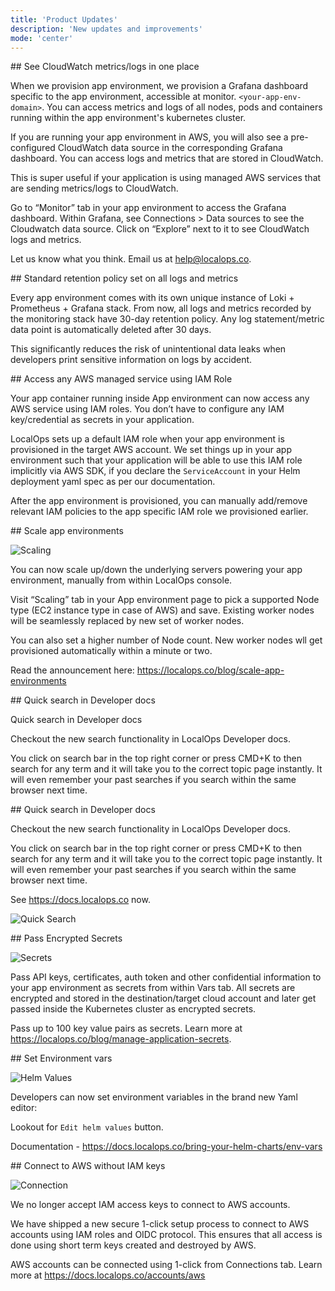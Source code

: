 ```yaml
---
title: 'Product Updates'
description: 'New updates and improvements'
mode: 'center'
---
```


<Update label="Jan 27th, 2025">
## See CloudWatch metrics/logs in one place

When we provision app environment, we provision a Grafana dashboard specific to the app environment, accessible at
monitor. `<your-app-env-domain>`. You can access metrics and logs of all nodes, pods and containers running within the
app environment's kubernetes cluster.

If you are running your app environment in AWS, you will also see a pre-configured CloudWatch data source in the
corresponding Grafana dashboard. You can access logs and metrics that are stored in CloudWatch.

This is super useful if your application is using managed AWS services that are sending metrics/logs to CloudWatch.

Go to “Monitor” tab in your app environment to access the Grafana dashboard. Within Grafana, see Connections > Data
sources to see the Cloudwatch data source. Click on “Explore” next to it to see CloudWatch logs and metrics.

Let us know what you think. Email us at help@localops.co.

</Update>

<Update label="January 24th, 2025">
## Standard retention policy set on all logs and metrics

Every app environment comes with its own unique instance of Loki + Prometheus + Grafana stack. From now, all logs and
metrics recorded by the monitoring stack have 30-day retention policy. Any log statement/metric data point is
automatically deleted after 30 days.

This significantly reduces the risk of unintentional data leaks when developers print sensitive information on logs by
accident.

</Update>

<Update label="January 23rd, 2025">
## Access any AWS managed service using IAM Role

Your app container running inside App environment can now access any AWS service using IAM roles. You don’t have to
configure any IAM key/credential as secrets in your application.

LocalOps sets up a default IAM role when your app environment is provisioned in the target AWS account. We set things up
in your app environment such that your application will be able to use this IAM role implicitly via AWS SDK, if you
declare the `ServiceAccount` in your Helm deployment yaml spec as per our documentation.

After the app environment is provisioned, you can manually add/remove relevant IAM policies to the app specific IAM role
we provisioned earlier.

</Update>

<Update label="January 14th, 2025">
## Scale app environments

![Scaling](./images/changelog/scaling-jan-14-25.png)

You can now scale up/down the underlying servers powering your app environment, manually from within LocalOps console.

Visit “Scaling” tab in your App environment page to pick a supported Node type (EC2 instance type in case of AWS) and
save. Existing worker nodes will be seamlessly replaced by new set of worker nodes.

You can also set a higher number of Node count. New worker nodes wll get provisioned automatically within a minute or
two.

Read the announcement here: https://localops.co/blog/scale-app-environments

</Update>

<Update label="December 17th, 2024">
## Quick search in Developer docs

Quick search in Developer docs

Checkout the new search functionality in LocalOps Developer docs.

You click on search bar in the top right corner or press CMD+K to then search for any term and it will take you to the
correct topic page instantly. It will even remember your past searches if you search within the same browser next time.

</Update>

<Update label="December 17th, 2024">
## Quick search in Developer docs

Checkout the new search functionality in LocalOps Developer docs.

You click on search bar in the top right corner or press CMD+K to then search for any term and it will take you to the
correct topic page instantly. It will even remember your past searches if you search within the same browser next time.

See https://docs.localops.co now.

![Quick Search](./images/changelog/quick-search-dec-17-24.gif)

</Update>

<Update label="December 2nd, 2024">
## Pass Encrypted Secrets

![Secrets](./images/changelog/secrets-dec-2-24.png)

Pass API keys, certificates, auth token and other confidential information to your app environment as secrets from
within Vars tab. All secrets are encrypted and stored in the destination/target cloud account and later get passed
inside the Kubernetes cluster as encrypted secrets.

Pass up to 100 key value pairs as secrets. Learn more at https://localops.co/blog/manage-application-secrets.

</Update>

<Update label="October 22nd, 2024">
## Set Environment vars

![Helm Values](./images/changelog/helm-values-oct-22-24.png)

Developers can now set environment variables in the brand new Yaml editor:

Lookout for `Edit helm values` button.

Documentation - https://docs.localops.co/bring-your-helm-charts/env-vars

</Update>

<Update label="October 16th, 2024">
## Connect to AWS without IAM keys

![Connection](./images/changelog/connection-oct-16-24.png)

We no longer accept IAM access keys to connect to AWS accounts.

We have shipped a new secure 1-click setup process to connect to AWS accounts using IAM roles and OIDC protocol. This
ensures that all access is done using short term keys created and destroyed by AWS.

AWS accounts can be connected using 1-click from Connections tab. Learn more at https://docs.localops.co/accounts/aws

</Update>
